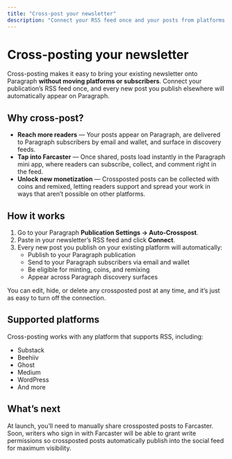 ```yaml
---
title: "Cross-post your newsletter"
description: "Connect your RSS feed once and your posts from platforms (like Substack or Beehiiv) will automatically publish to Paragraph, reaching more readers and growing your earnings with no extra effort."
---
```


# **Cross-posting your newsletter**

Cross-posting makes it easy to bring your existing newsletter onto Paragraph **without moving platforms or subscribers**. Connect your publication’s RSS feed once, and every new post you publish elsewhere will automatically appear on Paragraph.

## **Why cross-post?**

- **Reach more readers** — Your posts appear on Paragraph, are delivered to Paragraph subscribers by email and wallet, and surface in discovery feeds.
- **Tap into Farcaster** — Once shared, posts load instantly in the Paragraph mini app, where readers can subscribe, collect, and comment right in the feed.
- **Unlock new monetization** — Crossposted posts can be collected with coins and remixed, letting readers support and spread your work in ways that aren’t possible on other platforms.

## **How it works**

1. Go to your Paragraph **Publication Settings → Auto-Crosspost**.
2. Paste in your newsletter’s RSS feed and click **Connect**.
3. Every new post you publish on your existing platform will automatically:
   - Publish to your Paragraph publication
   - Send to your Paragraph subscribers via email and wallet
   - Be eligible for minting, coins, and remixing
   - Appear across Paragraph discovery surfaces

You can edit, hide, or delete any crossposted post at any time, and it’s just as easy to turn off the connection.

## **Supported platforms**

Cross-posting works with any platform that supports RSS, including:

- Substack
- Beehiiv
- Ghost
- Medium
- WordPress
- And more

## **What’s next**

At launch, you’ll need to manually share crossposted posts to Farcaster. Soon, writers who sign in with Farcaster will be able to grant write permissions so crossposted posts automatically publish into the social feed for maximum visibility.
